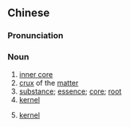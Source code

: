 {{also|内核}}
==Chinese==
{{zh-forms|s=内核}}

===Pronunciation===
{{zh-pron
|m=nèihé
|cat=n
}}

===Noun===
{{zh-noun}}

# [[inner core]]
# [[crux]] of the [[matter]]
# [[substance]]; [[essence]]; [[core]]; [[root]]
# [[kernel]]
# {{lb|zh|computing}} [[kernel]]